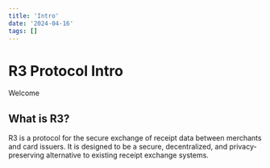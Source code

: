 ```yaml
---
title: 'Intro'
date: '2024-04-16'
tags: []
---
```


# R3 Protocol Intro

Welcome

## What is R3?

R3 is a protocol for the secure exchange of receipt data between merchants and card issuers. It is designed to be a secure, decentralized, and privacy-preserving alternative to existing receipt exchange systems.
